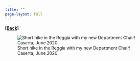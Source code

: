 ```yaml
---
title: ""
page-layout: full
---
```

  
[**[Back]**](../pages/talks.qmd)

![Short hike in the Reggia with my new Department Chair! Caserta, June 2020.](../images/consonnireggia.jpg)
